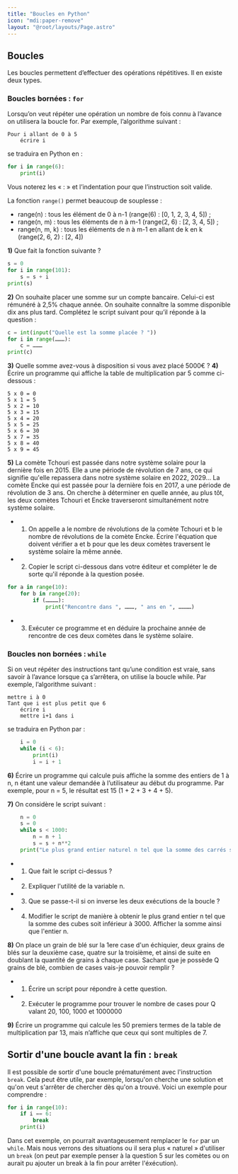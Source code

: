 ```yaml
---
title: "Boucles en Python"
icon: "mdi:paper-remove"
layout: "@root/layouts/Page.astro"
---
```


## Boucles

Les boucles permettent d’effectuer des opérations répétitives. Il en existe
deux types.

### Boucles bornées : `for`

Lorsqu’on veut répéter une opération un nombre de fois connu à l’avance on
utilisera la boucle for. Par exemple, l’algorithme suivant :

```
Pour i allant de 0 à 5
    écrire i
```

se traduira en Python en :
    
```py
for i in range(6):
    print(i)
```

Vous noterez les « : » et l’indentation pour que l’instruction soit valide.

La fonction `range()` permet beaucoup de souplesse :
- range(n) : tous les élément de 0 à n-1 (range(6) : [0, 1, 2, 3, 4, 5]) ;
- range(n, m) : tous les éléments de n à m-1 (range(2, 6) : [2, 3, 4, 5]) ;
- range(n, m, k) : tous les éléments de n à m-1 en allant de k en k (range(2, 6, 2) : [2, 4])

**1)** Que fait la fonction suivante ?

```py
s = 0
for i in range(101):
    s = s + i
print(s)
```

**2)** On souhaite placer une somme sur un compte bancaire. Celui-ci est
rémunéré à 2,5% chaque année. On souhaite connaître la somme disponible dix
ans plus tard. Complétez le script suivant pour qu’il réponde à la question :

    
```py
c = int(input("Quelle est la somme placée ? "))
for i in range(………):
    c = ………
print(c)
```
**3)** Quelle somme avez-vous à disposition si vous avez placé 5000€ ?
**4)** Écrire un programme qui affiche la table de multiplication par 5 comme
ci-dessous :

```
5 x 0 = 0
5 x 1 = 5
5 x 2 = 10
5 x 3 = 15
5 x 4 = 20
5 x 5 = 25
5 x 6 = 30
5 x 7 = 35
5 x 8 = 40
5 x 9 = 45
```

**5)** La comète Tchouri est passée dans notre système solaire pour la
dernière fois en 2015. Elle a une période de révolution de 7 ans, ce qui
signifie qu'elle repassera dans notre système solaire en 2022, 2029… La comète
Encke qui est passée pour la dernière fois en 2017, a une période de
révolution de 3 ans. On cherche à déterminer en quelle année, au plus tôt, les
deux comètes Tchouri et Encke traverseront simultanément notre système
solaire.  
- 1. On appelle a le nombre de révolutions de la comète Tchouri et b le
nombre de révolutions de la comète Encke. Écrire l'équation que doivent
vérifier a et b pour que les deux comètes traversent le système solaire la
même année.  
- 2. Copier le script ci-dessous dans votre éditeur et compléter le de sorte
qu'il réponde à la question posée.

```py
for a in range(10):
    for b in range(20):
        if (…………):
            print("Rencontre dans ", ………, " ans en ", …………)
```

- 3. Exécuter ce programme et en déduire la prochaine année de rencontre de
ces deux comètes dans le système solaire.

### Boucles non bornées : `while`

Si on veut répéter des instructions tant qu’une condition est vraie, sans
savoir à l’avance lorsque ça s’arrêtera, on utilise la boucle while. Par
exemple, l’algorithme suivant :

```
mettre i à 0
Tant que i est plus petit que 6
    écrire i
    mettre i+1 dans i
```

se traduira en Python par :
 
```py
    i = 0
    while (i < 6):
        print(i)
        i = i + 1
```

**6)** Écrire un programme qui calcule puis affiche la somme des entiers de 1
à n, n étant une valeur demandée à l’utilisateur au début du programme. Par
exemple, pour n = 5, le résultat est 15 (1 + 2 + 3 + 4 + 5).

**7)** On considère le script suivant :
```py
    n = 0
    s = 0
    while s < 1000:
        n = n + 1
        s = s + n**2
    print("Le plus grand entier naturel n tel que la somme des carrés soit inférieure à 1000 est :", n -1)
```

- 1. Que fait le script ci-dessus ?
- 2. Expliquer l'utilité de la variable n.
- 3. Que se passe-t-il si on inverse les deux exécutions de la boucle ?
- 4. Modifier le script de manière à obtenir le plus grand entier n tel que la somme des cubes soit inférieur à 3000. Afficher la somme ainsi que l'entier n.

**8)** On place un grain de blé sur la 1ere case d'un échiquier, deux grains
de blés sur la deuxième case, quatre sur la troisième, et ainsi de suite en
doublant la quantité de grains à chaque case. Sachant que je possède Q grains
de blé, combien de cases vais-je pouvoir remplir ?

- 1. Écrire un script pour répondre à cette question.
- 2. Exécuter le programme pour trouver le nombre de cases pour Q valant 20, 100, 1000 et 1000000

**9)** Écrire un programme qui calcule les 50 premiers termes de la table de
multiplication par 13, mais n’affiche que ceux qui sont multiples de 7.

## Sortir d'une boucle avant la fin : `break`

Il est possible de sortir d'une boucle prématurément avec l'instruction
`break`. Cela peut être utile, par exemple, lorsqu'on cherche une solution et
qu'on veut s'arrêter de chercher dès qu'on a trouvé. Voici un exemple pour
comprendre :

```py
for i in range(10):
    if i == 6:
        break
    print(i)
```

Dans cet exemple, on pourrait avantageusement remplacer le `for` par un
`while`. Mais nous verrons des situations ou il sera plus « naturel »
d'utiliser un `break` (on peut par exemple penser à la question 5 sur les
comètes ou on aurait pu ajouter un break à la fin pour arrêter l'éxécution).
